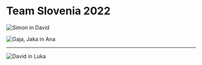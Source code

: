 # Team Slovenia 2022

![Simon in David](img/2022/simon_david.jpg)

![Gaja, Jaka in Ana](img/2022/gaja_jaka_ana.jpg)

---
![David in Luka](img/2022/david_luka.jpg)